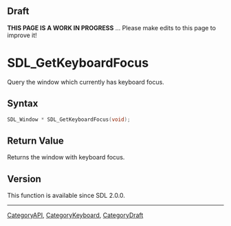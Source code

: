 
== Draft ==

'''THIS PAGE IS A WORK IN PROGRESS''' ... Please make edits to this page to improve it!
= SDL_GetKeyboardFocus =

Query the window which currently has keyboard focus.

== Syntax ==

<syntaxhighlight lang='c'>
SDL_Window * SDL_GetKeyboardFocus(void);
</syntaxhighlight>

== Return Value ==

Returns the window with keyboard focus.

== Version ==

This function is available since SDL 2.0.0.

----
[[CategoryAPI]], [[CategoryKeyboard]], [[CategoryDraft]]


